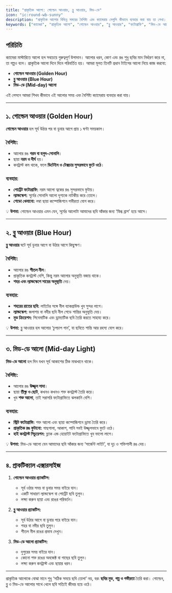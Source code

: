```yaml
---
title: "প্রাকৃতিক আলো: গোল্ডেন আওয়ার, ব্লু আওয়ার, মিড-ডে"
icon: "ic:round-wb-sunny"
description: "প্রাকৃতিক আলোর বিভিন্ন সময়ের বৈশিষ্ট্য এবং ক্যামেরায় সেগুলি কীভাবে ব্যবহার করা যায় তা শেখা।"
keywords: ["ক্যামেরা", "প্রাকৃতিক আলো", "গোল্ডেন আওয়ার", "ব্লু আওয়ার", "ফটোগ্রাফি", "মিড-ডে আলো"]
---
```


## পরিচিতি

ক্যামেরা মাস্টারিতে আলো হল সবচেয়ে গুরুত্বপূর্ণ উপাদান। আলোর ধরন, কোণ এবং রঙ শুধু ছবির মান নির্ধারণ করে না, তা গল্পও বলে। প্রাকৃতিক আলো দিনে দিনে পরিবর্তিত হয়। আমরা মূলত তিনটি প্রধান টাইপের আলো নিয়ে কাজ করবো:

- **গোল্ডেন আওয়ার (Golden Hour)**  
- **ব্লু আওয়ার (Blue Hour)**  
- **মিড-ডে (Mid-day) আলো**  

এই লেসনে আমরা শিখব কীভাবে এই আলোর সময় এবং বৈশিষ্ট্য ক্যামেরায় ব্যবহার করা যায়।

---

## ১. গোল্ডেন আওয়ার (Golden Hour)

**গোল্ডেন আওয়ার** হল সূর্য উঠার পর বা ডুবার আগে প্রায় ১ ঘণ্টা সময়কাল।  

### বৈশিষ্ট্য:
- আলোর রঙ **গরম বা হলুদ-সোনালি**।  
- ছায়া **নরম ও দীর্ঘ** হয়।  
- কনট্রাস্ট কম থাকে, ফলে **ডিটেইল ও টেক্সচার সুন্দরভাবে ফুটে ওঠে**।  

### ব্যবহার:
- **পোর্ট্রেট ফটোগ্রাফি:** নরম আলো ত্বকের রঙ সুন্দরভাবে ফুটায়।  
- **ল্যান্ডস্কেপ:** সূর্যের সোনালি আলো দৃশ্যকে নাটকীয় করে তোলে।  
- **শেডো খেলানো:** লম্বা ছায়া কম্পোজিশনে গভীরতা যোগ করে।  

💡 **উপমা:** গোল্ডেন আওয়ার এমন যেন, সূর্যের আলোটা আমাদের ছবি আঁকার জন্য ‘স্নিগ্ধ ব্রাশ’ হয়ে আসে।

---

## ২. ব্লু আওয়ার (Blue Hour)

**ব্লু আওয়ার** ঘটে সূর্য ডুবার আগে বা উঠার আগে কিছুক্ষণ।  

### বৈশিষ্ট্য:
- আলোর রঙ **শীতল নীল**।  
- প্রাকৃতিক কনট্রাস্ট বেশি, কিন্তু নরম আলোর অনুভূতি বজায় থাকে।  
- **শহর এবং ল্যান্ডস্কেপে সায়ের অনুভূতি** দেয়।  

### ব্যবহার:
- **শহরের রাতের ছবি:** লাইটের সঙ্গে নীল ব্যাকগ্রাউন্ড খুব সুন্দর লাগে।  
- **ল্যান্ডস্কেপ:** জলাশয় বা নদীর ছবি নীল শেডে শান্তির অনুভূতি দেয়।  
- **মুড ক্রিয়েশন:** সিনেমাটিক এবং ড্রাম্যাটিক ছবি তৈরি করতে সাহায্য করে।  

💡 **উপমা:** ব্লু আওয়ার হল আলোর ‘চুপচাপ গান’, যা ছবিতে শান্তি আর রহস্য যোগ করে।

---

## ৩. মিড-ডে আলো (Mid-day Light)

**মিড-ডে আলো** হল দিন যখন সূর্য আকাশের ঠিক মাঝখানে থাকে।  

### বৈশিষ্ট্য:
- আলোর রঙ **উজ্জ্বল সাদা**।  
- ছায়া **তীক্ষ্ণ ও ছোট**, কখনও কখনও শক্ত কনট্রাস্ট তৈরি করে।  
- খুব **শক্ত আলো**, তাই সরাসরি ফটোগ্রাফিতে ঝলকানি বেশি।  

### ব্যবহার:
- **স্ট্রিট ফটোগ্রাফি:** শক্ত আলো এবং ছায়া কম্পোজিশনে ড্রামা তৈরি করে।  
- **প্রাকৃতিক রঙ ফুটানো:** গাছপালা, আকাশ, পানি সবই উজ্জ্বলভাবে ফুটে ওঠে।  
- **হাই কনট্রাস্ট সিচুয়েশন:** ব্ল্যাক এন্ড হোয়াইট ফটোগ্রাফিতে খুব ভালো লাগে।  

💡 **উপমা:** মিড-ডে আলো যেন আমাদের ছবি আঁকার জন্য ‘সার্জেন্ট লাইট’, যা দৃঢ় ও শক্তিশালী রঙ দেয়।

---

## ৪. প্রাকটিক্যাল এক্সারসাইজ

1. **গোল্ডেন আওয়ার প্র্যাকটিস:**  
   - সূর্য ওঠার সময় বা ডুবার সময় বাইরে যান।  
   - একটি সাধারণ ল্যান্ডস্কেপ বা পোর্ট্রেট ছবি তুলুন।  
   - লক্ষ্য করুন ছায়া এবং রঙের পরিবর্তন।  

2. **ব্লু আওয়ার প্র্যাকটিস:**  
   - সূর্য উঠার আগে বা ডুবার পরে বাইরে যান।  
   - শহর বা নদীর ছবি তুলুন।  
   - শীতল নীল রঙের প্রভাব দেখুন।  

3. **মিড-ডে আলো প্র্যাকটিস:**  
   - দুপুরের সময় বাইরে যান।  
   - কোনো শক্ত রঙের অবজেক্ট বা গাছের ছবি তুলুন।  
   - লক্ষ্য করুন কনট্রাস্ট এবং ছায়ার ধরন।  

---

প্রাকৃতিক আলোকে বোঝা মানে শুধু ‘সঠিক সময়ে ছবি তোলা’ নয়, বরং **ছবির মুড, গল্প ও গভীরতা** তৈরি করা। গোল্ডেন, ব্লু ও মিড-ডে আলোর সাথে খেলে ছবি সত্যিই জীবন্ত হয়ে ওঠে।  